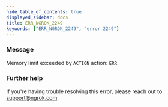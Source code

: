 ```yaml
---
hide_table_of_contents: true
displayed_sidebar: docs
title: ERR_NGROK_2249
keywords: ["ERR_NGROK_2249", "error 2249"]
---
```


### Message

Memory limit exceeded by `ACTION` action: `ERR`

### Further help

If you're having trouble resolving this error, please reach out to [support@ngrok.com](mailto:support@ngrok.com?subject=Help%20with%20ERR_NGROK_2249)
